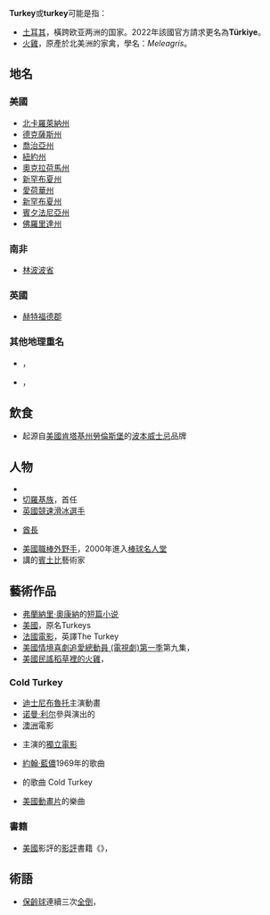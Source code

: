 {{消歧义|CAT=非中文名称消歧义}}
'''Turkey'''或'''turkey'''可能是指：
* [[土耳其|土耳其]]，橫跨欧亚两洲的国家。2022年該國官方請求更名為'''Türkiye'''。
* [[火雞|火雞]]，原產於北美洲的家禽，學名：''Meleagris''。

== 地名 ==
=== 美國 ===
* [[北卡羅萊納州|北卡羅萊納州]]{{link-en|Turkey, North Carolina|Turkey, North Carolina}}
* [[德克薩斯州|德克薩斯州]]{{link-en|Turkey, Texas|Turkey, Texas}}
* [[喬治亞州|喬治亞州]]{{link-en|Turkey Mountain (Georgia)|Turkey Mountain (Georgia)}}
* [[紐約州|紐約州]]{{link-en|Turkey Mountain (New York)|Turkey Mountain (New York)}}
* [[奧克拉荷馬州|奧克拉荷馬州]]{{link-en|Turkey Mountain Urban Wilderness Area|Turkey Mountain Urban Wilderness Area}}
* [[新罕布夏州|新罕布夏州]]{{link-en|Turkey Ponds|Turkey Ponds}}
* [[愛荷華州|愛荷華州]]{{link-en|Turkey River (Iowa)|Turkey River (Iowa)}}
* [[新罕布夏州|新罕布夏州]]{{link-en|Turkey River (New Hampshire)|Turkey River (New Hampshire)}}
* [[賓夕法尼亞州|賓夕法尼亞州]]{{link-en|Turkey Run (West Branch Susquehanna River tributary)|Turkey Run (West Branch Susquehanna River tributary)}}
* [[佛羅里達州|佛羅里達州]]{{link-en|火雞點核能發電廠|Turkey_Point_Nuclear_Generating_Station}}

=== 南非 ===
* [[林波波省|林波波省]]{{link-en|Turkey, Limpopo|Turkey, Limpopo}}

=== 英國 ===
* [[赫特福德郡|赫特福德郡]]{{link-en|Turkey Brook|Turkey Brook}}

=== 其他地理重名 ===
* {{link-en|特其溪|Turkey Creek (disambiguation)}}，{{lang-en|Turkey Creek}}
* {{link-en|特其島|Turkey Island (disambiguation)}}，{{lang-en|Turkey Island}}

== 飲食 ==
* 起源自[[美國|美國]][[肯塔基州|肯塔基州]][[劳伦斯堡_(肯塔基州)|勞倫斯堡]]的[[波本威士忌|波本威士忌]]品牌{{link-en|Wild Turkey|Wild Turkey (bourbon)}}

== 人物 ==
* {{link-en|綽號Turkey的人物|Turkey_(nickname)}}
* [[切羅基人|切羅基族]]{{link-en|小火雞酋長|Little_Turkey}}，首任{{link-en|切羅基自治政府領導人|Cherokee Nation (1794–1907)}}
* [[英國|英國]][[競速滑冰|競速滑冰]][[選手|選手]]{{link-en|Turkey Smart|Turkey Smart}}
* {{link-en|皮斯卡特維族|Piscataway_people}}[[酋長|酋長]]{{link-en|Turkey_Tayac|Turkey_Tayac}}
* [[美國|美國]][[黑人聯盟|職棒]][[外野手|外野手]]{{link-en|Turkey Stearnes|Turkey Stearnes}}，2000年進入[[美國國家棒球名人堂暨博物館|棒球名人堂]]
* 講{{link-en|賓土比語|Pintupi_dialect}}的[[九個賓土比人|賓土比]]藝術家{{link-en|Turkey_Tolson_Tjupurrula|Turkey_Tolson_Tjupurrula}}

== 藝術作品 ==
* [[弗蘭納里·奧康納|弗蘭納里·奧康納]]的[[短篇小说|短篇小说]]{{link-en|The_Turkey|The_Turkey}}
* [[美國|美國]]{{link-en|科幻喜劇|Science_fiction_comedy}}{{link-en|Free_Birds|Free_Birds}}，原名Turkeys
* [[法國|法國]][[電影|電影]]{{link-fr|火雞 (1951年電影)|Le Dindon (film, 1951)}}，英譯The Turkey
* [[美國|美國]][[情境喜劇|情境喜劇]][[追愛總動員_(電視劇)|追愛總動員 (電視劇)]][[老爸老妈的浪漫史_(第一季)|第一季]]第九集{{link-es|滿腹吐綬|Belly_Full_of_Turkey}}，{{lang-en|Belly Full of Turkey}}
* [[美國|美國]][[民謠|民謠]][[稻草裡的火雞|稻草裡的火雞]]，{{lang-en|turkey in the straw}}

=== Cold Turkey ===
* [[迪士尼|迪士尼]][[布魯托|布魯托]]主演動畫{{link-en|Cold Turkey (1951電影)|Cold Turkey (1951 film)}}
* [[诺曼·利尔|诺曼·利尔]]參與演出的{{link-en|Cold Turkey (1971電影)|Cold Turkey (1971 film)}}
* [[澳洲|澳洲]]電影{{link-en|Cold Turkey (2003電影)|Central Australian Aboriginal Media Association#Film and television production}}
* {{link-en|Alicia Witt|Alicia Witt}}主演的[[獨立電影|獨立電影]]{{link-en|Cold Turkey (2013 film)|Cold_Turkey_(2013_film)}}
* [[約翰·藍儂|約翰·藍儂]]1969年的歌曲{{link-en|Cold Turkey (歌曲)|Cold Turkey}}
* {{link-en|ADROMICFMS|ADROMICFMS 4}}的歌曲 Cold Turkey
* [[美國|美國]][[動畫片|動畫片]]{{link-en|Bump in the Night (TV series)|Bump in the Night (TV series)}}的樂曲{{link-en|Cold Turkey (Bump in the Night)|Cold Turkey (Bump in the Night)}}

=== 書籍 ===
* [[美國|美國]]影評{{link-en|熊邁刻|Michael Medved}}的[[影評|影評]]書籍《{{link-en|金火雞電影獎|The Golden Turkey Awards}}》，{{lang-en|''The Golden Turkey Awards''}}

== 術語 ==
* [[保齡球|保齡球]]連續三次[[全倒|全倒]]，{{lang-en|{{tsl|en|Turkey bowling|turkey bowling}}}}